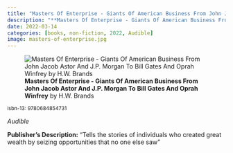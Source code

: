 ```yaml
---
title: "Masters Of Enterprise - Giants Of American Business From John Jacob Astor And J.P. Morgan To Bill Gates And Oprah Winfrey"
description: "**Masters Of Enterprise - Giants Of American Business From John Jacob Astor And J.P. Morgan To Bill Gates And Oprah Winfrey** by H.W. Brands"
date: 2022-03-14
categories: [books, non-fiction, 2022, Audible]
image: masters-of-enterprise.jpg
---
```

![**Masters Of Enterprise - Giants Of American Business From John Jacob Astor And J.P. Morgan To Bill Gates And Oprah Winfrey** by H.W. Brands](masters-of-enterprise.jpg){fig-align="left"}

<sup>isbn-13: 9780684854731</sup>

*Audible*

**Publisher's Description:**
"Tells the stories of individuals who created great wealth by seizing
opportunities that no one else saw"